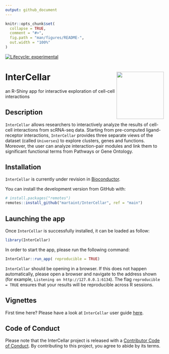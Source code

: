 ```yaml
---
output: github_document
---
```


<!-- README.md is generated from README.Rmd. Please edit that file -->

```r
knitr::opts_chunk$set(
  collapse = TRUE,
  comment = "#>",
  fig.path = "man/figures/README-",
  out.width = "100%"
)
```



<!-- badges: start -->
[![Lifecycle: experimental](https://img.shields.io/badge/lifecycle-experimental-orange.svg)](https://www.tidyverse.org/lifecycle/#experimental)
<!-- badges: end -->

# InterCellar <img src="inst/app/www/logo.png" align="right" alt="" width="150" />

an R-Shiny app for interactive exploration of cell-cell interactions


 
## Description

`InterCellar` allows researchers to interactively analyze the results
of cell-cell interactions from scRNA-seq data. Starting from pre-computed ligand-receptor
interactions, `InterCellar` provides three separate views of the dataset (called
`Universes`) to explore clusters, genes and functions. Moreover, the user can analyze
interaction-pair modules and link them to significant functional terms from 
Pathways or Gene Ontology.

## Installation

`InterCellar` is currently under revision in [Bioconductor](https://www.bioconductor.org/).

You can install the development version from GitHub with:

```r
# install.packages("remotes")
remotes::install_github("martaint/InterCellar", ref = "main")
```

## Launching the app

Once `InterCellar` is successfully installed, it can be loaded as follow:

```r
library(InterCellar)
```

In order to start the app, please run the following command:

```r
InterCellar::run_app( reproducible = TRUE)
```

`InterCellar` should be opening in a browser. If this does not happen automatically, 
please open a browser and navigate to the address shown (for example, `Listening on http://127.0.0.1:6134`). The flag `reproducible = TRUE` ensures that your results will
be reproducible across R sessions.


## Vignettes

First time here? Please have a look at `InterCellar` user guide [here](vignettes/user_guide.Rmd).


## Code of Conduct
  
  Please note that the InterCellar project is released with a [Contributor Code of Conduct](https://contributor-covenant.org/version/2/0/CODE_OF_CONDUCT.html). By contributing to this project, you agree to abide by its terms.
